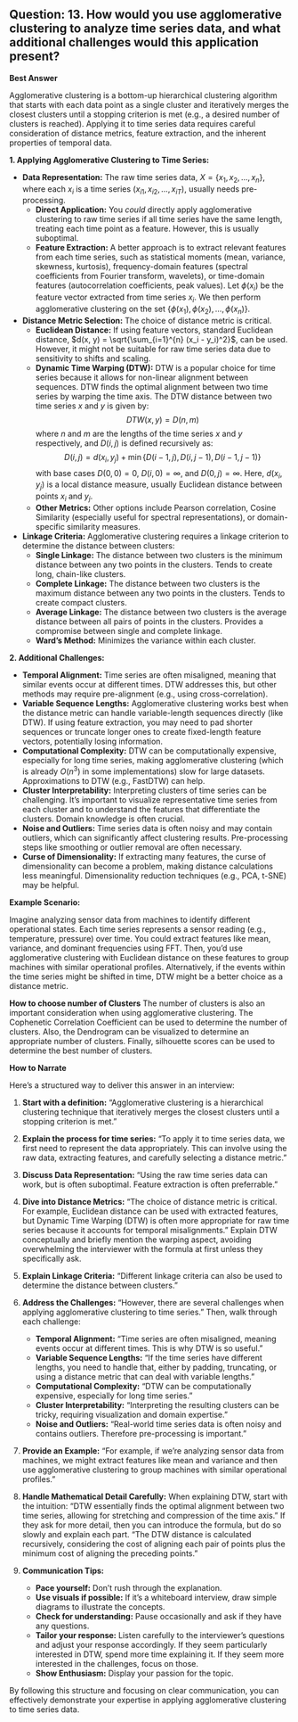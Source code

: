 ## Question: 13. How would you use agglomerative clustering to analyze time series data, and what additional challenges would this application present?

**Best Answer**

Agglomerative clustering is a bottom-up hierarchical clustering algorithm that starts with each data point as a single cluster and iteratively merges the closest clusters until a stopping criterion is met (e.g., a desired number of clusters is reached). Applying it to time series data requires careful consideration of distance metrics, feature extraction, and the inherent properties of temporal data.

**1. Applying Agglomerative Clustering to Time Series:**

*   **Data Representation:** The raw time series data, $X = \{x_1, x_2, ..., x_n\}$, where each $x_i$ is a time series $(x_{i1}, x_{i2}, ..., x_{iT})$, usually needs pre-processing.
    *   **Direct Application:**  You *could* directly apply agglomerative clustering to raw time series if all time series have the same length, treating each time point as a feature. However, this is usually suboptimal.
    *   **Feature Extraction:** A better approach is to extract relevant features from each time series, such as statistical moments (mean, variance, skewness, kurtosis), frequency-domain features (spectral coefficients from Fourier transform, wavelets), or time-domain features (autocorrelation coefficients, peak values). Let $\phi(x_i)$ be the feature vector extracted from time series $x_i$. We then perform agglomerative clustering on the set $\{\phi(x_1), \phi(x_2), ..., \phi(x_n)\}$.
*   **Distance Metric Selection:** The choice of distance metric is critical.
    *   **Euclidean Distance:** If using feature vectors, standard Euclidean distance, $d(x, y) = \sqrt{\sum_{i=1}^{n} (x_i - y_i)^2}$, can be used. However, it might not be suitable for raw time series data due to sensitivity to shifts and scaling.
    *   **Dynamic Time Warping (DTW):** DTW is a popular choice for time series because it allows for non-linear alignment between sequences.  DTW finds the optimal alignment between two time series by warping the time axis. The DTW distance between two time series $x$ and $y$ is given by:
        $$DTW(x, y) = D(n, m)$$
        where $n$ and $m$ are the lengths of the time series $x$ and $y$ respectively, and $D(i, j)$ is defined recursively as:
        $$D(i, j) = d(x_i, y_j) + \min\{D(i-1, j), D(i, j-1), D(i-1, j-1)\}$$
        with base cases $D(0, 0) = 0$, $D(i, 0) = \infty$, and $D(0, j) = \infty$. Here, $d(x_i, y_j)$ is a local distance measure, usually Euclidean distance between points $x_i$ and $y_j$.
    *   **Other Metrics:** Other options include Pearson correlation, Cosine Similarity (especially useful for spectral representations), or domain-specific similarity measures.
*   **Linkage Criteria:** Agglomerative clustering requires a linkage criterion to determine the distance between clusters:
    *   **Single Linkage:**  The distance between two clusters is the minimum distance between any two points in the clusters. Tends to create long, chain-like clusters.
    *   **Complete Linkage:**  The distance between two clusters is the maximum distance between any two points in the clusters.  Tends to create compact clusters.
    *   **Average Linkage:**  The distance between two clusters is the average distance between all pairs of points in the clusters.  Provides a compromise between single and complete linkage.
    *   **Ward's Method:** Minimizes the variance within each cluster.

**2. Additional Challenges:**

*   **Temporal Alignment:** Time series are often misaligned, meaning that similar events occur at different times. DTW addresses this, but other methods may require pre-alignment (e.g., using cross-correlation).
*   **Variable Sequence Lengths:**  Agglomerative clustering works best when the distance metric can handle variable-length sequences directly (like DTW). If using feature extraction, you may need to pad shorter sequences or truncate longer ones to create fixed-length feature vectors, potentially losing information.
*   **Computational Complexity:** DTW can be computationally expensive, especially for long time series, making agglomerative clustering (which is already $O(n^3)$ in some implementations) slow for large datasets.  Approximations to DTW (e.g., FastDTW) can help.
*   **Cluster Interpretability:** Interpreting clusters of time series can be challenging.  It's important to visualize representative time series from each cluster and to understand the features that differentiate the clusters.  Domain knowledge is often crucial.
*   **Noise and Outliers:** Time series data is often noisy and may contain outliers, which can significantly affect clustering results. Pre-processing steps like smoothing or outlier removal are often necessary.
*   **Curse of Dimensionality:**  If extracting many features, the curse of dimensionality can become a problem, making distance calculations less meaningful.  Dimensionality reduction techniques (e.g., PCA, t-SNE) may be helpful.

**Example Scenario:**

Imagine analyzing sensor data from machines to identify different operational states. Each time series represents a sensor reading (e.g., temperature, pressure) over time. You could extract features like mean, variance, and dominant frequencies using FFT. Then, you'd use agglomerative clustering with Euclidean distance on these features to group machines with similar operational profiles. Alternatively, if the events within the time series might be shifted in time, DTW might be a better choice as a distance metric.

**How to choose number of Clusters**
The number of clusters is also an important consideration when using agglomerative clustering. The Cophenetic Correlation Coefficient can be used to determine the number of clusters. Also, the Dendrogram can be visualized to determine an appropriate number of clusters. Finally, silhouette scores can be used to determine the best number of clusters.

**How to Narrate**

Here's a structured way to deliver this answer in an interview:

1.  **Start with a definition:** "Agglomerative clustering is a hierarchical clustering technique that iteratively merges the closest clusters until a stopping criterion is met."

2.  **Explain the process for time series:** "To apply it to time series data, we first need to represent the data appropriately. This can involve using the raw data, extracting features, and carefully selecting a distance metric."

3.  **Discuss Data Representation:** "Using the raw time series data can work, but is often suboptimal. Feature extraction is often preferrable."

4.  **Dive into Distance Metrics:** "The choice of distance metric is critical. For example, Euclidean distance can be used with extracted features, but Dynamic Time Warping (DTW) is often more appropriate for raw time series because it accounts for temporal misalignments." Explain DTW conceptually and briefly mention the warping aspect, avoiding overwhelming the interviewer with the formula at first unless they specifically ask.

5.  **Explain Linkage Criteria:** "Different linkage criteria can also be used to determine the distance between clusters."

6.  **Address the Challenges:** "However, there are several challenges when applying agglomerative clustering to time series." Then, walk through each challenge:
    *   **Temporal Alignment:** "Time series are often misaligned, meaning events occur at different times. This is why DTW is so useful."
    *   **Variable Sequence Lengths:** "If the time series have different lengths, you need to handle that, either by padding, truncating, or using a distance metric that can deal with variable lengths."
    *   **Computational Complexity:** "DTW can be computationally expensive, especially for long time series."
    *   **Cluster Interpretability:** "Interpreting the resulting clusters can be tricky, requiring visualization and domain expertise."
    *   **Noise and Outliers:** "Real-world time series data is often noisy and contains outliers. Therefore pre-processing is important."

7.  **Provide an Example:** "For example, if we're analyzing sensor data from machines, we might extract features like mean and variance and then use agglomerative clustering to group machines with similar operational profiles."

8.  **Handle Mathematical Detail Carefully:**  When explaining DTW, start with the intuition: "DTW essentially finds the optimal alignment between two time series, allowing for stretching and compression of the time axis." If they ask for more detail, then you can introduce the formula, but do so slowly and explain each part. "The DTW distance is calculated recursively, considering the cost of aligning each pair of points plus the minimum cost of aligning the preceding points."

9.  **Communication Tips:**
    *   **Pace yourself:** Don't rush through the explanation.
    *   **Use visuals if possible:** If it's a whiteboard interview, draw simple diagrams to illustrate the concepts.
    *   **Check for understanding:** Pause occasionally and ask if they have any questions.
    *   **Tailor your response:** Listen carefully to the interviewer's questions and adjust your response accordingly. If they seem particularly interested in DTW, spend more time explaining it. If they seem more interested in the challenges, focus on those.
    *   **Show Enthusiasm:** Display your passion for the topic.

By following this structure and focusing on clear communication, you can effectively demonstrate your expertise in applying agglomerative clustering to time series data.
